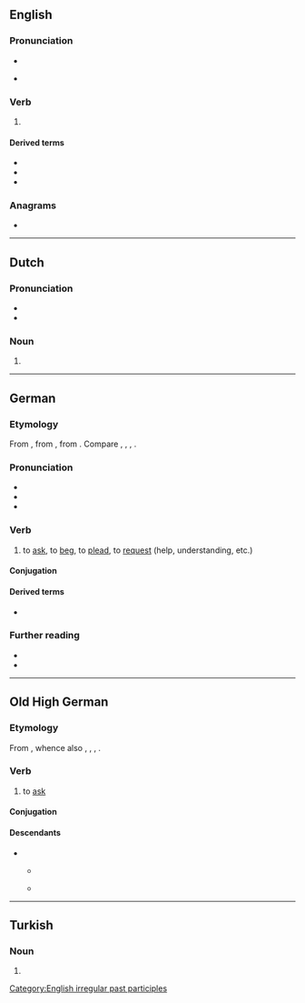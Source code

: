 {{also|Bitten}}
==English==

===Pronunciation===
* {{IPA|en|/ˈbɪtən/|/ˈbɪtn̩/}}
* {{audio|en|LL-Q1860 (eng)-Vealhurl-bitten.wav|Audio (RP)}}
*: {{rhymes|en|ɪtən}}

===Verb===
{{head|en|verb form}}

# {{inflection of|en|bite||past|part}}
#: {{ux|en|My dog has never '''bitten''' anyone before.}}

====Derived terms====
* {{l|en|bittenness}}
* {{l|en|once bitten, twice shy}}
* {{l|en|unbitten}}

===Anagrams===
* {{anagrams|en|a=beintt|BITNET|Bettin|bettin'}}

[[Category:English irregular past participles]]

----

==Dutch==

===Pronunciation===
* {{audio|nl|Nl-bitten.ogg|Audio}}
* {{rhymes|nl|ɪtən}}

===Noun===
{{head|nl|noun form}}

# {{nl-noun form of|pl|bit}}

----

==German==

===Etymology===
{{root|de|ine-pro|*gʷʰedʰ-}} {{dercat|de|gem-pro|ine-pro|inh=1}}
From {{inh|de|gmh|bitten}}, from {{inh|de|goh|bitten}}, from {{inh|de|gmw-pro|*biddjan}}. Compare {{cog|nds|bidden}}, {{cog|nl|bidden}}, {{cog|en|bid}}, {{cog|da|bede}}.

===Pronunciation===
* {{IPA|de|/ˈbɪtn̩/|/ˈbɪtən/}}
* {{audio|de|De-bitten.ogg|audio}}
* {{audio|de|De-at-bitten.ogg|audio (Austria)}}

===Verb===
{{de-verb|bitten<bat,gebeten,bäte>}}

# {{lb|de|transitive|intransitive|''[''{{m|de|um|tr=for}}'']''}} to [[ask]], to [[beg]], to [[plead]], to [[request]] (help, understanding, etc.)
#: {{ux|de|Wir lieben euch–Entschuldigt–Wir '''bitten''' um Verzeihung–Vielen Dank|We love you, we're sorry, please forgive us, much thanks.}}

====Conjugation====
{{de-conj|bitten<bat,gebeten,bäte>}}

====Derived terms====
* {{l|de|abbitten}}

===Further reading===
* {{R:Duden}}
* {{R:DWDS}}

----

==Old High German==

===Etymology===
{{root|goh|ine-pro|*gʷʰedʰ-}} {{dercat|goh|gem-pro|ine-pro|inh=1}}
From {{inh|goh|gmw-pro|*biddjan}}, whence also {{cog|osx|biddian}}, {{cog|ang|biddan}}, {{cog|non|biðja}}, {{cog|got|𐌱𐌹𐌳𐌾𐌰𐌽}}.

===Verb===
{{goh-verb}}

# to [[ask]]

====Conjugation====
{{goh-conj-st|class=5|bitt|bat|bāt|bët|impr=bitti}}

====Descendants====
* {{desc|gmh|bitten}}
** {{desc|bar|-}}
**: {{desc|cim|pittan}}
**: {{desc|mhn|pitten}}
** {{desc|de|bitten}}

----

==Turkish==

===Noun===
{{head|tr|noun form}}

# {{inflection of|tr|bit||abl|s}}
